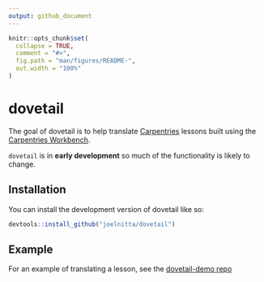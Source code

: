 ```yaml
---
output: github_document
---
```


<!-- README.md is generated from README.Rmd. Please edit that file -->

```r
knitr::opts_chunk$set(
  collapse = TRUE,
  comment = "#>",
  fig.path = "man/figures/README-",
  out.width = "100%"
)
```

# dovetail

<!-- badges: start -->
<!-- badges: end -->

The goal of dovetail is to help translate [Carpentries](https://carpentries.org/) lessons built using the [Carpentries Workbench](https://carpentries.github.io/sandpaper/).

`dovetail` is in **early development** so much of the functionality is likely to change.

## Installation

You can install the development version of dovetail like so:

``` r
devtools::install_github("joelnitta/dovetail")
```

## Example

For an example of translating a lesson, see the [dovetail-demo repo](https://github.com/joelnitta/dovetail-demo)
